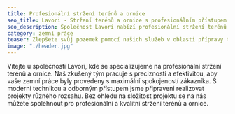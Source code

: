 ```yaml
---
title: Profesionální stržení terénů a ornice
seo_title: Lavori - Stržení terénů a ornice s profesionálním přístupem
seo_description: Společnost Lavori nabízí profesionální stržení terénů a ornice. Využijte našich služeb pro precizní a efektivní zemní práce.
category: zemní práce
teaser: Zlepšete svůj pozemek pomocí našich služeb v oblasti přípravy terénu a výkopových prací. Spolehněte se na spolehlivost a zkušenosti společnosti Lavori a vytvořte si ideální prostředí.
image: "./header.jpg"
---
```

<p>
Vítejte u společnosti Lavori, kde se specializujeme na profesionální stržení terénů a ornice. Naš zkušený tým pracuje s precizností a efektivitou, aby vaše zemní práce byly provedeny s maximální spokojeností zákazníka. S moderní technikou a odborným přístupem jsme připraveni realizovat projekty různého rozsahu. Bez ohledu na složitost projektu se na nás můžete spolehnout pro profesionální a kvalitní stržení terénů a ornice.
</p>